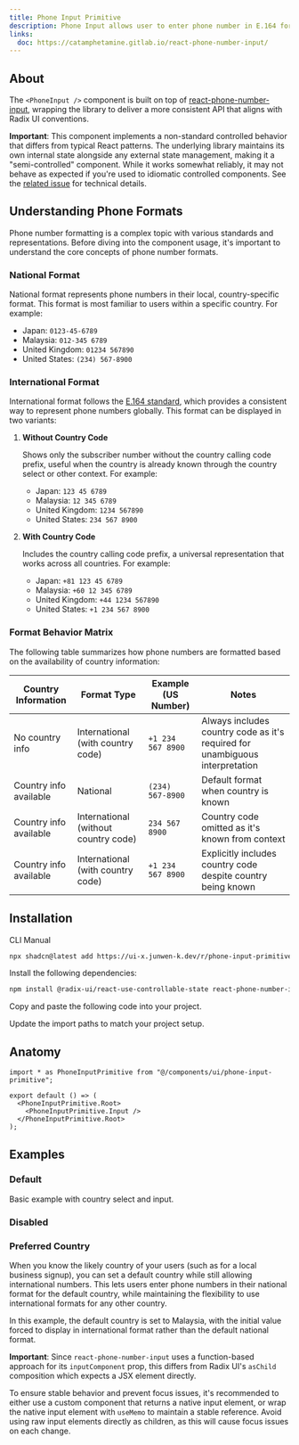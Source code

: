 ```yaml
---
title: Phone Input Primitive
description: Phone Input allows user to enter phone number in E.164 format.
links:
  doc: https://catamphetamine.gitlab.io/react-phone-number-input/
---
```


<ComponentPreview name="phone-input-primitive-demo" />

## About

The `<PhoneInput />` component is built on top of [react-phone-number-input](https://catamphetamine.gitlab.io/react-phone-number-input/), wrapping the library to deliver a more consistent API that aligns with Radix UI conventions.

<Callout className="mt-4 bg-amber-50 border-amber-200 dark:bg-amber-950/50 dark:border-amber-950 [&_[data-slot=alert-description]]:text-foreground">

**Important**: This component implements a non-standard controlled behavior that differs from typical React patterns. The underlying library maintains its own internal state alongside any external state management, making it a "semi-controlled" component. While it works somewhat reliably, it may not behave as expected if you're used to idiomatic controlled components. See the [related issue](https://gitlab.com/catamphetamine/react-phone-number-input/-/issues/249) for technical details.

</Callout>

## Understanding Phone Formats

Phone number formatting is a complex topic with various standards and representations. Before diving into the component usage, it's important to understand the core concepts of phone number formats.

### National Format

National format represents phone numbers in their local, country-specific format. This format is most familiar to users within a specific country. For example:

- Japan: `0123-45-6789`
- Malaysia: `012-345 6789`
- United Kingdom: `01234 567890`
- United States: `(234) 567-8900`

### International Format

International format follows the [E.164 standard](https://en.wikipedia.org/wiki/E.164), which provides a consistent way to represent phone numbers globally. This format can be displayed in two variants:

1. **Without Country Code**

   Shows only the subscriber number without the country calling code prefix, useful when the country is already known through the country select or other context. For example:

   - Japan: `123 45 6789`
   - Malaysia: `12 345 6789`
   - United Kingdom: `1234 567890`
   - United States: `234 567 8900`

2. **With Country Code**

   Includes the country calling code prefix, a universal representation that works across all countries. For example:

   - Japan: `+81 123 45 6789`
   - Malaysia: `+60 12 345 6789`
   - United Kingdom: `+44 1234 567890`
   - United States: `+1 234 567 8900`

### Format Behavior Matrix

The following table summarizes how phone numbers are formatted based on the availability of country information:

| Country Information    | Format Type                          | Example (US Number) | Notes                                                                        |
| ---------------------- | ------------------------------------ | ------------------- | ---------------------------------------------------------------------------- |
| No country info        | International (with country code)    | `+1 234 567 8900`   | Always includes country code as it's required for unambiguous interpretation |
| Country info available | National                             | `(234) 567-8900`    | Default format when country is known                                         |
| Country info available | International (without country code) | `234 567 8900`      | Country code omitted as it's known from context                              |
| Country info available | International (with country code)    | `+1 234 567 8900`   | Explicitly includes country code despite country being known                 |

## Installation

<Tabs defaultValue="cli">

<TabsList>
  <TabsTrigger value="cli">CLI</TabsTrigger>
  <TabsTrigger value="manual">Manual</TabsTrigger>
</TabsList>
<TabsContent value="cli">

```bash
npx shadcn@latest add https://ui-x.junwen-k.dev/r/phone-input-primitive.json
```

</TabsContent>

<TabsContent value="manual">

<Steps>

<Step>Install the following dependencies:</Step>

```bash
npm install @radix-ui/react-use-controllable-state react-phone-number-input use-debounce
```

<Step>Copy and paste the following code into your project.</Step>

<ComponentSource name="phone-input-primitive" />

<Step>Update the import paths to match your project setup.</Step>

</Steps>

</TabsContent>

</Tabs>

## Anatomy

```tsx
import * as PhoneInputPrimitive from "@/components/ui/phone-input-primitive";

export default () => (
  <PhoneInputPrimitive.Root>
    <PhoneInputPrimitive.Input />
  </PhoneInputPrimitive.Root>
);
```

## Examples

### Default

Basic example with country select and input.

<ComponentPreview name="phone-input-primitive-demo" />

### Disabled

<ComponentPreview name="phone-input-primitive-disabled" />

### Preferred Country

When you know the likely country of your users (such as for a local business signup), you can set a default country while still allowing international numbers. This lets users enter phone numbers in their national format for the default country, while maintaining the flexibility to use international formats for any other country.

In this example, the default country is set to Malaysia, with the initial value forced to display in international format rather than the default national format.

<ComponentPreview name="phone-input-primitive-preferred-country" />

<Callout className="[&_[data-slot=alert-description]]:text-foreground mt-4 border-amber-200 bg-amber-50 dark:border-amber-950 dark:bg-amber-950/50">

**Important**: Since `react-phone-number-input` uses a function-based approach
for its `inputComponent` prop, this differs from Radix UI's `asChild` composition which expects a
JSX element directly.

To ensure stable behavior and prevent focus issues, it's
recommended to either use a custom component that returns a native input
element, or wrap the native input element with `useMemo` to maintain a stable
reference. Avoid using raw input elements directly as children, as this will
cause focus issues on each change.

</Callout>
